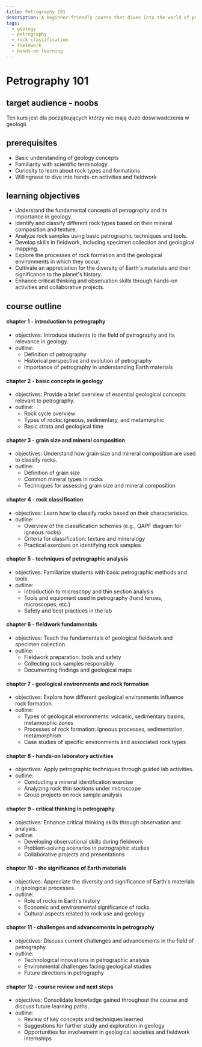 ```yaml
---
title: Petrography 101
description: A beginner-friendly course that dives into the world of petrography, exploring rock types, classification, and fieldwork techniques.
tags:
  - geology
  - petrography
  - rock classification
  - fieldwork
  - hands-on learning
---
```


# Petrography 101

## target audience - noobs
Ten kurs jest dla początkujących którzy nie mają duzo doświwadczenia w geologii.

## prerequisites

- Basic understanding of geology concepts
- Familiarity with scientific terminology
- Curiosity to learn about rock types and formations
- Willingness to dive into hands-on activities and fieldwork

## learning objectives

- Understand the fundamental concepts of petrography and its importance in geology.
- Identify and classify different rock types based on their mineral composition and texture.
- Analyze rock samples using basic petrographic techniques and tools.
- Develop skills in fieldwork, including specimen collection and geological mapping.
- Explore the processes of rock formation and the geological environments in which they occur.
- Cultivate an appreciation for the diversity of Earth's materials and their significance to the planet's history.
- Enhance critical thinking and observation skills through hands-on activities and collaborative projects.

## course outline
#### chapter 1 - introduction to petrography
- objectives: Introduce students to the field of petrography and its relevance in geology.
- outline:
  - Definition of petrography
  - Historical perspective and evolution of petrography
  - Importance of petrography in understanding Earth materials

#### chapter 2 - basic concepts in geology
- objectives: Provide a brief overview of essential geological concepts relevant to petrography.
- outline:
  - Rock cycle overview
  - Types of rocks: igneous, sedimentary, and metamorphic
  - Basic strata and geological time

#### chapter 3 - grain size and mineral composition
- objectives: Understand how grain size and mineral composition are used to classify rocks.
- outline:
  - Definition of grain size
  - Common mineral types in rocks
  - Techniques for assessing grain size and mineral composition

#### chapter 4 - rock classification
- objectives: Learn how to classify rocks based on their characteristics.
- outline:
  - Overview of the classification schemes (e.g., QAPF diagram for igneous rocks)
  - Criteria for classification: texture and mineralogy
  - Practical exercises on identifying rock samples

#### chapter 5 - techniques of petrographic analysis
- objectives: Familiarize students with basic petrographic methods and tools.
- outline:
  - Introduction to microscopy and thin section analysis
  - Tools and equipment used in petrography (hand lenses, microscopes, etc.)
  - Safety and best practices in the lab

#### chapter 6 - fieldwork fundamentals
- objectives: Teach the fundamentals of geological fieldwork and specimen collection.
- outline:
  - Fieldwork preparation: tools and safety
  - Collecting rock samples responsibly
  - Documenting findings and geological maps

#### chapter 7 - geological environments and rock formation
- objectives: Explore how different geological environments influence rock formation.
- outline:
  - Types of geological environments: volcanic, sedimentary basins, metamorphic zones
  - Processes of rock formation: igneous processes, sedimentation, metamorphism
  - Case studies of specific environments and associated rock types

#### chapter 8 - hands-on laboratory activities
- objectives: Apply petrographic techniques through guided lab activities.
- outline:
  - Conducting a mineral identification exercise
  - Analyzing rock thin sections under microscope
  - Group projects on rock sample analysis

#### chapter 9 - critical thinking in petrography
- objectives: Enhance critical thinking skills through observation and analysis.
- outline:
  - Developing observational skills during fieldwork
  - Problem-solving scenarios in petrographic studies
  - Collaborative projects and presentations

#### chapter 10 - the significance of Earth materials
- objectives: Appreciate the diversity and significance of Earth's materials in geological processes.
- outline:
  - Role of rocks in Earth's history
  - Economic and environmental significance of rocks 
  - Cultural aspects related to rock use and geology

#### chapter 11 - challenges and advancements in petrography
- objectives: Discuss current challenges and advancements in the field of petrography.
- outline:
  - Technological innovations in petrographic analysis
  - Environmental challenges facing geological studies
  - Future directions in petrography

#### chapter 12 - course review and next steps
- objectives: Consolidate knowledge gained throughout the course and discuss future learning paths.
- outline:
  - Review of key concepts and techniques learned
  - Suggestions for further study and exploration in geology
  - Opportunities for involvement in geological societies and fieldwork internships
